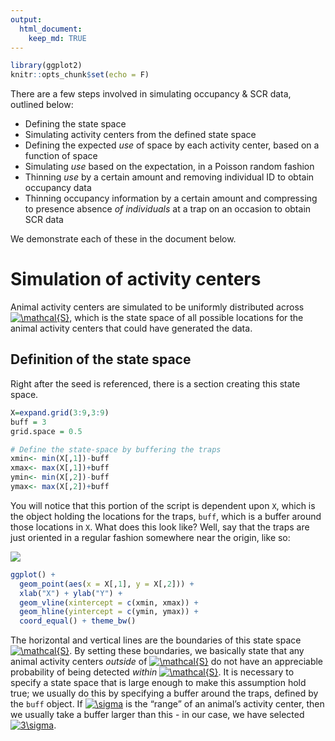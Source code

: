 ```yaml
---
output: 
  html_document:
    keep_md: TRUE
---
```


```r
library(ggplot2)
knitr::opts_chunk$set(echo = F)
```

There are a few steps involved in simulating occupancy & SCR data, outlined below:

* Defining the state space
* Simulating activity centers from the defined state space
* Defining the expected *use* of space by each activity center, based on a function of space
* Simulating *use* based on the expectation, in a Poisson random fashion
* Thinning *use* by a certain amount and removing individual ID to obtain occupancy data
* Thinning occupancy information by a certain amount and compressing to presence absence *of individuals* at a trap on an occasion to obtain SCR data

We demonstrate each of these in the document below.

# Simulation of activity centers

Animal activity centers are simulated to be uniformly distributed across <a href="https://www.codecogs.com/eqnedit.php?latex=\mathcal{S}" target="_blank"><img src="https://latex.codecogs.com/gif.latex?\mathcal{S}" title="\mathcal{S}" /></a>, which is the state space of all possible locations for the animal activity centers that could have generated the data. 


## Definition of the state space 

Right after the seed is referenced, there is a section creating this state space. 

```r
X=expand.grid(3:9,3:9)
buff = 3
grid.space = 0.5
```

```r
# Define the state-space by buffering the traps
xmin<- min(X[,1])-buff
xmax<- max(X[,1])+buff
ymin<- min(X[,2])-buff
ymax<- max(X[,2])+buff
```

You will notice that this portion of the script is dependent upon `X`, which is the object holding the locations for the traps, `buff`, which is a buffer around those locations in `X`. What does this look like? Well, say that the traps are just oriented in a regular fashion somewhere near the origin, like so:

![](https://github.com/awong234/CT_sim/blob/master/rmd/simDemo_files/figure-html/unnamed-chunk-3-1.png)

```r

ggplot() + 
  geom_point(aes(x = X[,1], y = X[,2])) + 
  xlab("X") + ylab("Y") + 
  geom_vline(xintercept = c(xmin, xmax)) + 
  geom_hline(yintercept = c(ymin, ymax)) + 
  coord_equal() + theme_bw()

```

The horizontal and vertical lines are the boundaries of this state space 
<a href="https://www.codecogs.com/eqnedit.php?latex=\mathcal{S}" target="_blank"><img src="https://latex.codecogs.com/gif.latex?\mathcal{S}" title="\mathcal{S}" /></a>. 
By setting these boundaries, we basically state that any animal activity centers *outside* of 
<a href="https://www.codecogs.com/eqnedit.php?latex=\mathcal{S}" target="_blank"><img src="https://latex.codecogs.com/gif.latex?\mathcal{S}" title="\mathcal{S}" /></a> 
do not have an appreciable probability of being detected *within* 
<a href="https://www.codecogs.com/eqnedit.php?latex=\mathcal{S}" target="_blank"><img src="https://latex.codecogs.com/gif.latex?\mathcal{S}" title="\mathcal{S}" /></a>. 
It is necessary to specify a state space that is large enough to make this assumption hold true; we usually do this by specifying a buffer around the traps, defined by the `buff` object. If 
<a href="https://www.codecogs.com/eqnedit.php?latex=\sigma" target="_blank"><img src="https://latex.codecogs.com/gif.latex?\sigma" title="\sigma" /></a> 
is the "range" of an animal's activity center, then we usually take a buffer larger than this - in our case, we have selected 
<a href="https://www.codecogs.com/eqnedit.php?latex=3\sigma" target="_blank"><img src="https://latex.codecogs.com/gif.latex?3\sigma" title="3\sigma" /></a>. 
